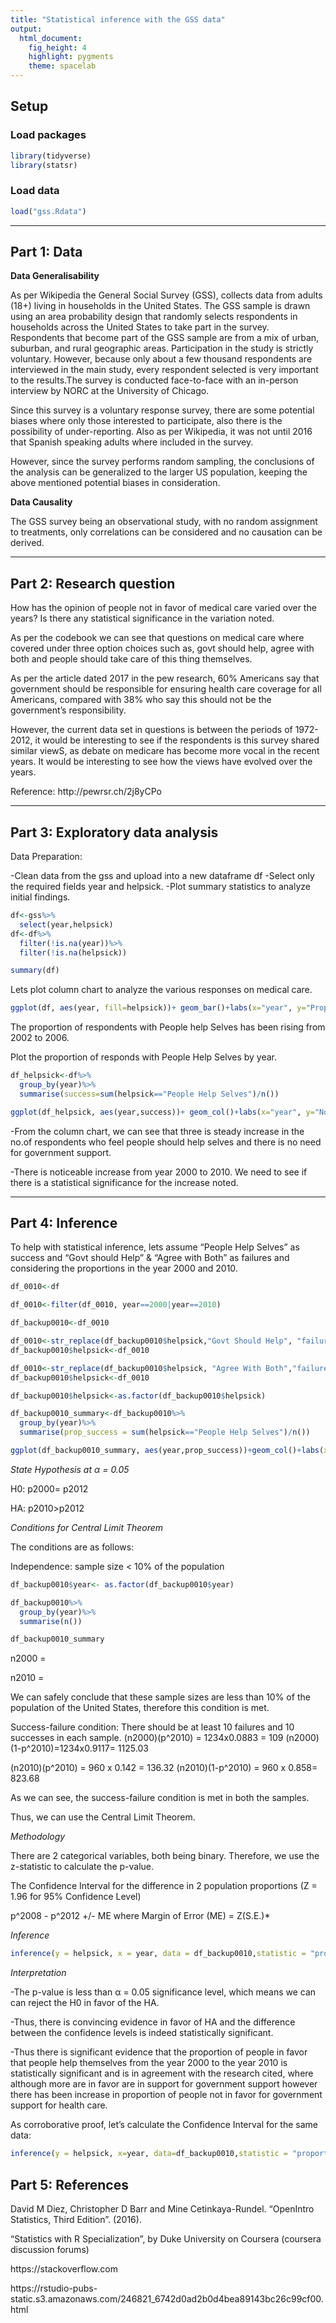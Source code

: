 ---
title: "Statistical inference with the GSS data"
output: 
  html_document: 
    fig_height: 4
    highlight: pygments
    theme: spacelab
---

## Setup

### Load packages

```{r load-packages, message = FALSE}

library(tidyverse)
library(statsr)


```

### Load data


```{r load-data}
load("gss.Rdata")
```



* * *

## Part 1: Data

**Data Generalisability**

As per Wikipedia the General Social Survey (GSS), collects data from adults (18+) living in households in the United States. The GSS sample is drawn using an area probability design that randomly selects respondents in households across the United States to take part in the survey. Respondents that become part of the GSS sample are from a mix of urban, suburban, and rural geographic areas. Participation in the study is strictly voluntary. However, because only about a few thousand respondents are interviewed in the main study, every respondent selected is very important to the results.The survey is conducted face-to-face with an in-person interview by NORC at the University of Chicago. 

Since this survey is a voluntary response survey, there are some potential biases where only those interested to participate, also there is the possibility of under-reporting.
Also as per Wikipedia, it was not until 2016 that Spanish speaking adults where included in the survey.

However, since the survey performs random sampling, the conclusions of the analysis can be generalized to the larger US population, keeping the above mentioned potential biases in consideration.


**Data Causality**

The GSS survey being an observational study, with no random assignment to treatments, only correlations can be considered and no causation can be derived. 

* * *

## Part 2: Research question

How has the opinion of people not in favor of medical care varied over the years? Is there any statistical significance in the variation noted.

As per the codebook we can see that questions on medical care where covered under three option choices such as, govt should help, agree with both and people should take care of this thing themselves.

As per the article dated 2017 in the pew research, 60% Americans say that government should be responsible for ensuring health care coverage for all Americans, compared with 38% who say this should not be the government's responsibility.

However, the current data set in questions is between the periods of 1972-2012, it would be interesting to see if the respondents is this survey shared similar viewS, as debate on medicare has become more vocal in the recent years. It would be interesting to see how the views have evolved over the years. 

Reference:
http://pewrsr.ch/2j8yCPo


* * *

## Part 3: Exploratory data analysis

Data Preparation:

-Clean data from the gss and upload into a new dataframe df
-Select only the required fields year and helpsick.
-Plot summary statistics to analyze initial findings.


```{r}
df<-gss%>%
  select(year,helpsick)
df<-df%>%
  filter(!is.na(year))%>%
  filter(!is.na(helpsick))

summary(df)

```



Lets plot column chart to analyze the various responses on medical care. 

```{r}

ggplot(df, aes(year, fill=helpsick))+ geom_bar()+labs(x="year", y="Proportion of responses on medicare")

```
The proportion of respondents with People help Selves has been rising from 2002 to 2006.

Plot the proportion of responds with People Help Selves by year.

```{r}
df_helpsick<-df%>%
  group_by(year)%>%
  summarise(success=sum(helpsick=="People Help Selves")/n())

ggplot(df_helpsick, aes(year,success))+ geom_col()+labs(x="year", y="No. of respondents as-People Help Selves")

```

-From the column chart, we can see that three is steady increase in the no.of respondents who feel people should help selves and there is no need for government support. 

-There is noticeable increase from year 2000 to 2010. We need to see if there is a statistical significance for the increase noted. 


* * *

## Part 4: Inference

To help with statistical inference, lets assume "People Help Selves" as success and "Govt should Help" & "Agree with Both" as  failures and considering the proportions in the year 2000 and 2010.


```{r}

df_0010<-df

df_0010<-filter(df_0010, year==2000|year==2010)

df_backup0010<-df_0010

df_0010<-str_replace(df_backup0010$helpsick,"Govt Should Help", "failure")
df_backup0010$helpsick<-df_0010

df_0010<-str_replace(df_backup0010$helpsick, "Agree With Both","failure")
df_backup0010$helpsick<-df_0010

df_backup0010$helpsick<-as.factor(df_backup0010$helpsick)

df_backup0010_summary<-df_backup0010%>%
  group_by(year)%>%
  summarise(prop_success = sum(helpsick=="People Help Selves")/n())

ggplot(df_backup0010_summary, aes(year,prop_success))+geom_col()+labs(x="year", y="proportion of success")

```


*State Hypothesis at α = 0.05*

H0: p2000= p2012 

HA: p2010>p2012 

*Conditions for Central Limit Theorem*

The conditions are as follows:

Independence: sample size < 10% of the population

```{r}

df_backup0010$year<- as.factor(df_backup0010$year)

df_backup0010%>%
  group_by(year)%>%
  summarise(n())

```

```{r}
df_backup0010_summary

```


n2000 = 

n2010 =

We can safely conclude that these sample sizes are less than 10% of the population of the United States, therefore this condition is met.

Success-failure condition: There should be at least 10 failures and 10 successes in each sample.
(n2000)(p^2010) = 1234x0.0883 = 109
(n2000)(1-p^2010)=1234x0.9117= 1125.03

(n2010)(p^2010) = 960 x 0.142 = 136.32
(n2010)(1-p^2010) = 960 x 0.858= 823.68

As we can see, the success-failure condition is met in both the samples.

Thus, we can use the Central Limit Theorem.

*Methodology*

There are 2 categorical variables, both being binary. Therefore, we use the z-statistic to calculate the p-value.

The Confidence Interval for the difference in 2 population proportions (Z = 1.96 for 95% Confidence Level)

p^2008 - p^2012 +/- ME
where Margin of Error (ME) = Z(S.E.)*

*Inference*

```{r}
inference(y = helpsick, x = year, data = df_backup0010,statistic = "proportion", type = "ht", null = 0, alternative = "twosided",method = "theoretical", success = "People Help Selves")

```

*Interpretation*

-The p-value is less than α = 0.05 significance level, which means we can can reject the H0 in favor of the HA.

-Thus, there is convincing evidence in favor of HA and the difference between the confidence levels is indeed statistically significant.

-Thus there is significant evidence that the proportion of people in favor that people help themselves from the year 2000 to the year 2010 is statistically significant and is in agreement with the research cited, where although more are in favor are in support for government support however there has been increase in proportion of people not in favor for government support for health care.


As corroborative proof, let’s calculate the Confidence Interval for the same data:

```{r}
inference(y = helpsick, x=year, data=df_backup0010,statistic = "proportion", type = "ci", method = "theoretical", success = "People Help Selves")

```

## Part 5: References

David M Diez, Christopher D Barr and Mine Cetinkaya-Rundel. “OpenIntro Statistics, Third Edition”. (2016).

“Statistics with R Specialization”, by Duke University on Coursera (coursera discussion forums)

https://stackoverflow.com

https://rstudio-pubs-static.s3.amazonaws.com/246821_6742d0ad2b0d4bea89143bc26c99cf00.html

